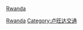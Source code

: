 {{Commonscat|Airports in Rwanda}}

[[Category:非洲各國機場|Rwanda]]
[[Category:卢旺达交通|Category:卢旺达交通]]
[[分類:各國機場|Rwanda]]